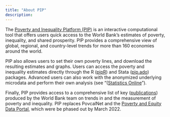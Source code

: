 ```yaml
---
title: "About PIP"
description: 
---
```


The [Poverty and Inequality Platform (PIP)](https://pip.worldbank.org/) is an interactive computational tool that offers users quick access to the World Bank's estimates of poverty, inequality, and shared prosperity. PIP provides a comprehensive view of global, regional, and country-level trends for more than 160 economies around the world.

PIP also allows users to set their own poverty lines, and download the resulting estimates and graphs. Users can access the poverty and inequality estimates directly through the R ([pipR](https://github.com/worldbank/pipr)) and Stata ([pip.ado](https://github.com/worldbank/pip)) packages. Advanced users can also work with the anonymized underlying microdata and perform their own analysis (see "([Statistics Online](https://pip.worldbank.org/sol/sol-landing)"). 

Finally, PIP provides access to a comprehensive list of key ([publications](https://pip.worldbank.org/publication)) produced by the World Bank team on trends in and the measurement of poverty and inequality. PIP replaces PovcalNet and the [Poverty and Equity Data  Portal](https://povertydata.worldbank.org/poverty/home/), which were be phased out by March 2022.
